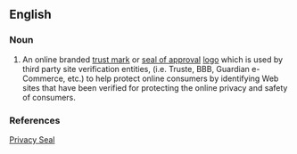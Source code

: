 ==English==

===Noun===
{{en-noun|head=[[privacy]] [[seal]]}}

# {{Internet}} An online branded [[trust mark]] or [[seal of approval]] [[logo]] which is used by third party site verification entities, (i.e. Truste, BBB, Guardian e-Commerce, etc.) to help protect online consumers by identifying Web sites that have been verified for protecting the online privacy and safety of consumers.

===References===
[http://www.guardianecommerce.net Privacy Seal]